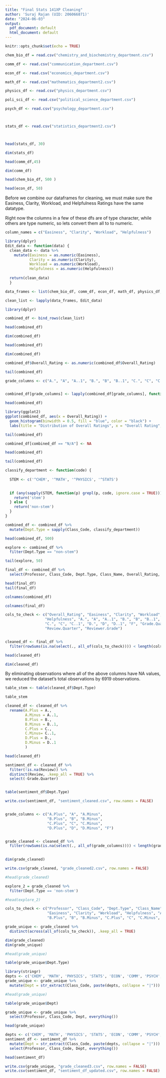 ```yaml
---
title: "Final Stats 141XP Cleaning"
author: 'Suraj Rajan (UID: 206066871)'
date: "2024-06-03"
output:
  pdf_document: default
  html_document: default
---
```


```r
knitr::opts_chunk$set(echo = TRUE)
```

```r
chem_bio_df = read.csv("chemistry_and_biochemistry_department.csv")

comm_df <- read.csv("communication_department.csv")

econ_df <- read.csv("economics_department.csv")

math_df <- read.csv("mathematics_department2.csv")

physics_df <- read.csv("physics_department.csv")

poli_sci_df <- read.csv("political_science_department.csv")

psych_df <- read.csv("psychology_department.csv")



stats_df <- read.csv("statistics_department2.csv")




```

```r
head(stats_df, 30)

dim(stats_df)
```


```r
head(comm_df,45)

dim(comm_df)
```


```r
head(chem_bio_df, 500 )
```
```r
head(econ_df, 50)
```
Before we combine our dataframes for cleaning, we must make sure the Easiness, Clarity, Workload, and Helpfulness Ratings have the same datatype. 

Right now the columns in a few of these dfs are of type character, while others are type numeric, so lets convert them all to to numeric. 

```r
column_names = c("Easiness", "Clarity", "Workload", "Helpfulness")
```


```r

library(dplyr)
Edit_data <- function(data) {
  clean_data <- data %>%
    mutate(Easiness = as.numeric(Easiness),
           Clarity = as.numeric(Clarity),
           Workload = as.numeric(Workload),
           Helpfulness = as.numeric(Helpfulness))
  
  return(clean_data)
  }
```


```r
data_frames <- list(chem_bio_df, comm_df, econ_df, math_df, physics_df, poli_sci_df, psych_df, stats_df)

clean_list <- lapply(data_frames, Edit_data)
```



```r
library(dplyr)

combined_df <- bind_rows(clean_list)

head(combined_df)

dim(combined_df)
```




```r
head(combined_df)

dim(combined_df)
```
```r
combined_df$Overall_Rating <- as.numeric(combined_df$Overall_Rating)
```

```r
tail(combined_df)
```


```r
grade_columns <- c("A.", "A", "A..1", "B.", "B", "B..1", "C.", "C", "C..1", "D.", "D", "D..1", "F")


combined_df[grade_columns] <- lapply(combined_df[grade_columns], function(x) as.numeric(sub("%", "", x)))
```



```r
head(combined_df)
```

```r

library(ggplot2)
ggplot(combined_df, aes(x = Overall_Rating)) +
  geom_histogram(binwidth = 0.5, fill = "blue", color = "black") +
  labs(title = "Distribution of Overall Ratings", x = "Overall Rating", y = "Frequency")
```


```r
tail(combined_df)
```
```r
combined_df[combined_df == "N/A"] <- NA
```



```r
head(combined_df)
```


```r
tail(combined_df)
```







```r
classify_department <- function(code) {
  
  STEM <- c('^CHEM', '^MATH', '^PHYSICS', '^STATS')
  

  if (any(sapply(STEM, function(p) grepl(p, code, ignore.case = TRUE)))) {
    return('stem')
  } else {
    return('non-stem')
  }
}

combined_df <- combined_df %>%
  mutate(Dept.Type = sapply(Class_Code, classify_department))

```

```r
head(combined_df, 500)
```
```r
explore <- combined_df %>%
  filter(Dept.Type == "non-stem")

tail(explore, 50)
```


```r
final_df <- combined_df %>%
  select(Professor, Class_Code, Dept.Type, Class_Name, Overall_Rating, Easiness, Clarity, Workload, Helpfulness,A., A, A..1, B., B, B..1, C., C, C..1, D.,D, D..1,'F', Grade.Quarter, Review, Review.Quarter, Reviewer.Grade )

head(final_df)
tail(final_df)
```
```r
colnames(combined_df)
```

```r
colnames(final_df)
```


```r

cols_to_check <- c("Overall_Rating", "Easiness", "Clarity", "Workload", 
                  "Helpfulness", "A.", "A", "A..1", "B.", "B", "B..1", 
                  "C.", "C", "C..1", "D.", "D", "D..1", "F", "Grade.Quarter", "Review", 
                  "Review.Quarter", "Reviewer.Grade")


cleaned_df <- final_df %>%
  filter(rowSums(is.na(select(., all_of(cols_to_check)))) < length(cols_to_check))

head(cleaned_df)

dim(cleaned_df)
```

By eliminating observations where all of the above columns have NA values, we reduced the dataset's total observations by 6919 observations.  

```r
table_stem <- table(cleaned_df$Dept.Type)

table_stem
```






```r
cleaned_df <- cleaned_df %>%
  rename(A.Plus = A.,
         A.Minus = A..1,
         B.Plus = B.,
         B.Minus = B..1,
         C.Plus = C.,
         C.Minus= C..1,
         D.Plus = D.,
         D.Minus = D..1
         )
```


```r
head(cleaned_df)
```


```r
sentiment_df <- cleaned_df %>%
  filter(!is.na(Review)) %>%
  distinct(Review, .keep_all = TRUE) %>%
  select(-Grade.Quarter)



```

```r
table(sentiment_df$Dept.Type)
```

```r
write.csv(sentiment_df, "sentiment_cleaned.csv", row.names = FALSE)
```



```r



```
```r

grade_columns <- c("A.Plus", "A", "A.Minus",
                   "B.Plus", "B", "B.Minus",
                   "C.Plus", "C", "C.Minus",
                   "D.Plus", "D", "D.Minus", "F")


grade_cleaned <- cleaned_df %>%
  filter(rowSums(is.na(select(., all_of(grade_columns)))) < length(grade_columns))
  
```

```r


dim(grade_cleaned)
```


```r
write.csv(grade_cleaned, "grade_cleaned2.csv", row.names = FALSE)

```


```r
#head(grade_cleaned)
```
```r
explore_2 = grade_cleaned %>%
  filter(Dept.Type == 'non-stem')

#head(explore_2)
```
```r
cols_to_check <- c("Professor", "Class_Code", "Dept.Type", "Class_Name", "Overall_Rating",
                   "Easiness", "Clarity", "Workload", "Helpfulness", "A.Plus", "A", "A.Minus",
                   "B.Plus", "B", "B.Minus", "C.Plus", "C", "C.Minus", "D.Plus", "D", "D.Minus", "F")

grade_unique <- grade_cleaned %>%
  distinct(across(all_of(cols_to_check)), .keep_all = TRUE)

dim(grade_cleaned)
dim(grade_unique)

#head(grade_unique)

table(grade_unique$Dept.Type)
```

```r
library(stringr)
depts <- c('CHEM', 'MATH', 'PHYSICS', 'STATS', 'ECON', 'COMM', 'PSYCH', 'POL SCI')
grade_unique <- grade_unique %>%
  mutate(Dept = str_extract(Class_Code, paste(depts, collapse = "|")))
```



```r
#head(grade_unique)

table(grade_unique$Dept)
```

```r
grade_unique <- grade_unique %>%
  select(Professor, Class_Code, Dept, everything())

head(grade_unique)
```
```r
depts <- c('CHEM', 'MATH', 'PHYSICS', 'STATS', 'ECON', 'COMM', 'PSYCH', 'POL SCI')
sentiment_df <- sentiment_df %>%
  mutate(Dept = str_extract(Class_Code, paste(depts, collapse = "|"))) %>%
  select(Professor, Class_Code, Dept, everything())

head(sentiment_df)

```
```r
write.csv(grade_unique, "grade_cleaned3.csv", row.names = FALSE)
write.csv(sentiment_df, "sentiment_df_updated.csv", row.names = FALSE)
```

